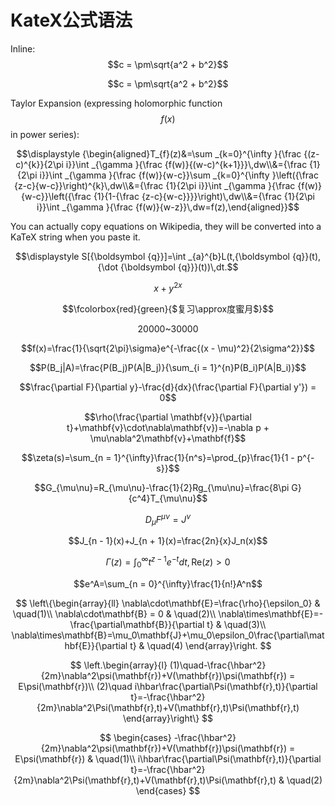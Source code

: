 
# KateX公式语法

Inline: $$c = \pm\sqrt{a^2 + b^2}$$

```math
c = \pm\sqrt{a^2 + b^2}
```

Taylor Expansion (expressing holomorphic function $$f(x)$$ in power series):

```math
\displaystyle {\begin{aligned}T_{f}(z)&=\sum _{k=0}^{\infty }{\frac {(z-c)^{k}}{2\pi i}}\int _{\gamma }{\frac {f(w)}{(w-c)^{k+1}}}\,dw\\&={\frac {1}{2\pi i}}\int _{\gamma }{\frac {f(w)}{w-c}}\sum _{k=0}^{\infty }\left({\frac {z-c}{w-c}}\right)^{k}\,dw\\&={\frac {1}{2\pi i}}\int _{\gamma }{\frac {f(w)}{w-c}}\left({\frac {1}{1-{\frac {z-c}{w-c}}}}\right)\,dw\\&={\frac {1}{2\pi i}}\int _{\gamma }{\frac {f(w)}{w-z}}\,dw=f(z),\end{aligned}}
```

<Callout title="Tip" className="wx max-w-xl">
  You can actually copy equations on Wikipedia, they will be converted into a KaTeX string when you paste it.

  ```math
  \displaystyle S[{\boldsymbol {q}}]=\int _{a}^{b}L(t,{\boldsymbol {q}}(t),{\dot {\boldsymbol {q}}}(t))\,dt.
  ```
</Callout>


```math
\tag {hi} x+y^{2x}
```

```math
\fcolorbox{red}{green}{$复习\approx度蜜月$}
```

```math
20000\text{\textasciitilde}30000
```

```math
f(x)=\frac{1}{\sqrt{2\pi}\sigma}e^{-\frac{(x - \mu)^2}{2\sigma^2}}
```

```math
P(B_j|A)=\frac{P(B_j)P(A|B_j)}{\sum_{i = 1}^{n}P(B_i)P(A|B_i)}
```

```math
\frac{\partial F}{\partial y}-\frac{d}{dx}(\frac{\partial F}{\partial y'}) = 0
```

```math
\rho(\frac{\partial \mathbf{v}}{\partial t}+\mathbf{v}\cdot\nabla\mathbf{v})=-\nabla p + \mu\nabla^2\mathbf{v}+\mathbf{f}
```

```math
\zeta(s)=\sum_{n = 1}^{\infty}\frac{1}{n^s}=\prod_{p}\frac{1}{1 - p^{-s}}
```

```math
G_{\mu\nu}=R_{\mu\nu}-\frac{1}{2}Rg_{\mu\nu}=\frac{8\pi G}{c^4}T_{\mu\nu}
```

```math
D_{\mu}F^{\mu\nu}=J^{\nu}
```

```math
J_{n - 1}(x)+J_{n + 1}(x)=\frac{2n}{x}J_n(x)
```

```math
\Gamma(z)=\int_{0}^{\infty}t^{z - 1}e^{-t}dt,\text{Re}(z)>0
```

```math
e^A=\sum_{n = 0}^{\infty}\frac{1}{n!}A^n
```


$$
\left\{\begin{array}{ll}
\nabla\cdot\mathbf{E}=\frac{\rho}{\epsilon_0} & \quad(1)\\
\nabla\cdot\mathbf{B} = 0 & \quad(2)\\
\nabla\times\mathbf{E}=-\frac{\partial\mathbf{B}}{\partial t} & \quad(3)\\
\nabla\times\mathbf{B}=\mu_0\mathbf{J}+\mu_0\epsilon_0\frac{\partial\mathbf{E}}{\partial t} & \quad(4)
\end{array}\right.
$$

$$
\left.\begin{array}{l}
(1)\quad-\frac{\hbar^2}{2m}\nabla^2\psi(\mathbf{r})+V(\mathbf{r})\psi(\mathbf{r}) = E\psi(\mathbf{r})\\
(2)\quad i\hbar\frac{\partial\Psi(\mathbf{r},t)}{\partial t}=-\frac{\hbar^2}{2m}\nabla^2\Psi(\mathbf{r},t)+V(\mathbf{r},t)\Psi(\mathbf{r},t)
\end{array}\right\}
$$

$$
\begin{cases}
-\frac{\hbar^2}{2m}\nabla^2\psi(\mathbf{r})+V(\mathbf{r})\psi(\mathbf{r}) = E\psi(\mathbf{r}) & \quad(1)\\
i\hbar\frac{\partial\Psi(\mathbf{r},t)}{\partial t}=-\frac{\hbar^2}{2m}\nabla^2\Psi(\mathbf{r},t)+V(\mathbf{r},t)\Psi(\mathbf{r},t) & \quad(2)
\end{cases}
$$